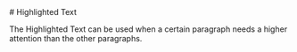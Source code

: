 
<Meta of={HighlightedTextStories} />

<div className="docs-title">
  # Highlighted Text

  <link-design of={JSON.stringify(HighlightedTextStories)}></link-design>
</div>

<PackageTag meta={meta}/>

<div className="lead">
  The Highlighted Text can be used when a certain paragraph needs a higher attention than the other
  paragraphs.
</div>

<Canvas of={HighlightedTextStories.Default} sourceState="shown" />
<StylesPackageImport components={['text-highlighted']} />
